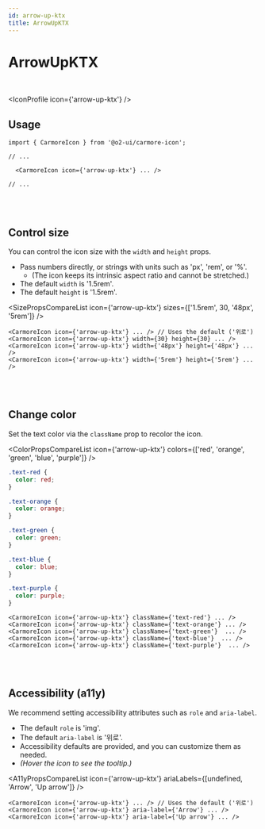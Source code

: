 ```yaml
---
id: arrow-up-ktx
title: ArrowUpKTX
---
```




# ArrowUpKTX

<br />

<IconProfile icon={'arrow-up-ktx'} />

## Usage

```tsx
import { CarmoreIcon } from '@o2-ui/carmore-icon';

// ...

  <CarmoreIcon icon={'arrow-up-ktx'} ... />

// ...
```

<br />
<br />

## Control size

You can control the icon size with the `width` and `height` props.

- Pass numbers directly, or strings with units such as 'px', 'rem', or '%'.
  - (The icon keeps its intrinsic aspect ratio and cannot be stretched.)
- The default `width` is '1.5rem'.
- The default `height` is '1.5rem'.

<SizePropsCompareList icon={'arrow-up-ktx'} sizes={['1.5rem', 30, '48px', '5rem']} />

```tsx
<CarmoreIcon icon={'arrow-up-ktx'} ... /> // Uses the default ('위로')
<CarmoreIcon icon={'arrow-up-ktx'} width={30} height={30} ... />
<CarmoreIcon icon={'arrow-up-ktx'} width={'48px'} height={'48px'} ... />
<CarmoreIcon icon={'arrow-up-ktx'} width={'5rem'} height={'5rem'} ... />
```

<br />
<br />

## Change color

Set the text color via the `className` prop to recolor the icon.

<ColorPropsCompareList icon={'arrow-up-ktx'} colors={['red', 'orange', 'green', 'blue', 'purple']} />

```css
.text-red {
  color: red;
}

.text-orange {
  color: orange;
}

.text-green {
  color: green;
}

.text-blue {
  color: blue;
}

.text-purple {
  color: purple;
}
```

```tsx
<CarmoreIcon icon={'arrow-up-ktx'} className={'text-red'} ... />
<CarmoreIcon icon={'arrow-up-ktx'} className={'text-orange'} ... />
<CarmoreIcon icon={'arrow-up-ktx'} className={'text-green'}  ... />
<CarmoreIcon icon={'arrow-up-ktx'} className={'text-blue'}  ... />
<CarmoreIcon icon={'arrow-up-ktx'} className={'text-purple'}  ... />
```

<br />
<br />

## Accessibility (a11y)

We recommend setting accessibility attributes such as `role` and `aria-label`.

- The default `role` is 'img'.
- The default `aria-label` is '위로'.
- Accessibility defaults are provided, and you can customize them as needed.
- _(Hover the icon to see the tooltip.)_

<A11yPropsCompareList icon={'arrow-up-ktx'} ariaLabels={[undefined, 'Arrow', 'Up arrow']} />

```tsx
<CarmoreIcon icon={'arrow-up-ktx'} ... /> // Uses the default ('위로')
<CarmoreIcon icon={'arrow-up-ktx'} aria-label={'Arrow'} ... />
<CarmoreIcon icon={'arrow-up-ktx'} aria-label={'Up arrow'} ... />
```
